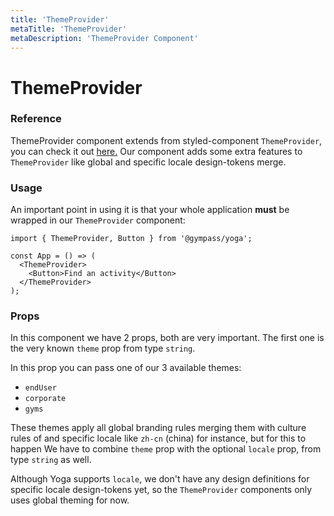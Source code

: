 ```yaml
---
title: 'ThemeProvider'
metaTitle: 'ThemeProvider'
metaDescription: 'ThemeProvider Component'
---
```


# ThemeProvider

### Reference

ThemeProvider component extends from styled-component `ThemeProvider`, you can
check it out [here.](https://www.styled-components.com/docs/advanced#theming)
Our component adds some extra features to `ThemeProvider` like global and
specific locale design-tokens merge.

### Usage

An important point in using it is that your whole application **must** be
wrapped in our `ThemeProvider` component:

```
import { ThemeProvider, Button } from '@gympass/yoga';

const App = () => (
  <ThemeProvider>
    <Button>Find an activity</Button>
  </ThemeProvider>
);
```

### Props

In this component we have 2 props, both are very important. The first one is the
very known `theme` prop from type `string`.

In this prop you can pass one of our 3 available themes:

- `endUser`
- `corporate`
- `gyms`

These themes apply all global branding rules merging them with culture rules of
and specific locale like `zh-cn` (china) for instance, but for this to happen
We have to combine `theme` prop with the optional `locale` prop, from type
`string` as well.

Although Yoga supports `locale`, we don't have any design definitions for
specific locale design-tokens yet, so the `ThemeProvider` components only uses
global theming for now.
